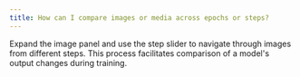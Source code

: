 ```yaml
---
title: How can I compare images or media across epochs or steps?
---
```


Expand the image panel and use the step slider to navigate through images from different steps. This process facilitates comparison of a model's output changes during training.
